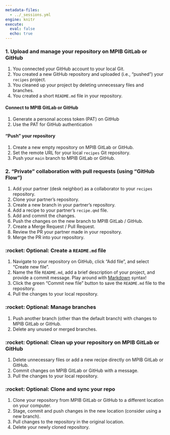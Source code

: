 ```yaml
---
metadata-files:
  - ../_sessions.yml
engine: knitr
execute:
  eval: false
  echo: true
---
```


### 1. Upload and manage your repository on MPIB GitLab or GitHub

1. You connected your GitHub account to your local Git.
1. You created a new GitHub repository and uploaded (i.e., "pushed") your `recipes` project.
1. You cleaned up your project by deleting unnecessary files and branches.
1. You created a short `README.md` file in your repository.

#### Connect to MPIB GitLab or GitHub

1. Generate a personal access token (PAT) on GitHub
1. Use the PAT for GitHub authentication

#### "Push" your repository

1. Create a new empty repository on MPIB GitLab or GitHub.
1. Set the remote URL for your local `recipes` Git repository.
1. Push your `main` branch to MPIB GitLab or GitHub.

### 2. "Private" collaboration with pull requests (using "GitHub Flow")

1. Add your partner (desk neighbor) as a collaborator to your `recipes` repository.
1. Clone your partner's repository.
1. Create a new branch in your partner's repository.
1. Add a recipe to your partner's `recipe.qmd` file.
1. Add and commit the changes.
1. Push the changes on the new branch to MPIB GitLab / GitHub.
1. Create a Merge Request / Pull Request.
1. Review the PR your partner made in your repository.
1. Merge the PR into your repository.

### :rocket: Optional: Create a `README.md` file

1. Navigate to your repository on GitHub, click "Add file", and select "Create new file".
1. Name the file `README.md`, add a brief description of your project, and provide a commit message.
Play around with [Markdown](https://www.markdownguide.org/) syntax!
1. Click the green "Commit new file" button to save the `README.md` file to the repository.
1. Pull the changes to your local repository.

### :rocket: Optional: Manage branches

1. Push another branch (other than the default branch) with changes to MPIB GitLab or GitHub.
2. Delete any unused or merged branches.

### :rocket: Optional: Clean up your repository on MPIB GitLab or GitHub

1. Delete unnecessary files or add a new recipe directly on MPIB GitLab or GitHub.
2. Commit changes on MPIB GitLab or GitHub with a message.
3. Pull the changes to your local repository.

### :rocket: Optional: Clone and sync your repo

1. Clone your repository from MPIB GitLab or GitHub to a different location on your computer.
2. Stage, commit and push changes in the new location (consider using a new branch).
3. Pull changes to the repository in the original location.
4. Delete your newly cloned repository.


